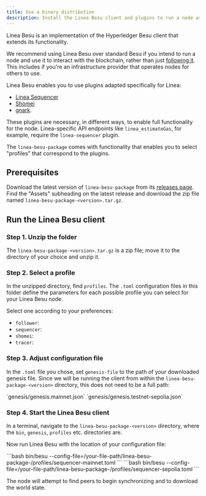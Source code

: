 ```yaml
---
title: Use a binary distribution
description: Install the Linea Besu client and plugins to run a node as an infrastructure provider.
---
```



Linea Besu is an implementation of the Hyperledger Besu client that extends its functionality. 

We recommend using Linea Besu over standard Besu if you intend to run a node and use it to interact with the blockchain, rather than just [following it](../follower/index.mdx). This includes if you're an infrastructure provider that operates nodes for others to use. 

Linea Besu enables you to use plugins adapted specifically for Linea:
- [Linea Sequencer](https://github.com/Consensys/linea-sequencer)
- [Shomei](https://github.com/Consensys/shomei)
- [gnark](https://github.com/Consensys/gnark).

These plugins are necessary, in different ways, to enable full functionality for the node. Linea-specific API endpoints like `linea_estimateGas`, for example, require the `linea-sequencer` plugin.

The `linea-besu-package` comes with functionality that enables you to select "profiles" that correspond to the plugins. 

## Prerequisites 

Download the latest version of `linea-besu-package` from its [releases page](https://github.com/Consensys/linea-besu-package/releases). Find the "Assets" subheading on the latest release and download the zip file named `linea-besu-package-<version>.tar.gz`. 

## Run the Linea Besu client

### Step 1. Unzip the folder

The `linea-besu-package-<version>.tar.gz` is a zip file; move it to the directory of your choice and unzip it. 

### Step 2. Select a profile

In the unzipped directory, find `profiles`. The `.toml` configuration files in this folder define the parameters for each possible profile you can select for your Linea Besu node. 

Select one according to your preferences:
- `follower`:
- `sequencer`:
- `shomei`:
- `tracer`:

### Step 3. Adjust configuration file

In the `.toml` file you chose, set `genesis-file` to the path of your downloaded genesis file. Since we will be running the client from within the `linea-besu-package-<version>` directory, this does not need to be a full path:

<Tabs className="my-tabs">
    <TabItem value="Mainnet" label="Mainnet">
    `genesis/genesis.mainnet.json`
    </TabItem>
    <TabItem value="Linea Sepolia" label="Linea Sepolia">
    `genesis/genesis.testnet-sepolia.json`
    </TabItem>
</Tabs>

### Step 4. Start the Linea Besu client

In a terminal, navigate to the `linea-besu-package-<version>` directory, where the `bin`, `genesis`, `profiles` etc. directories are. 

Now run Linea Besu with the location of your configuration file:

<Tabs className="my-tabs">
    <TabItem value="Mainnet" label="Mainnet">
    ```bash
    bin/besu --config-file=/your-file-path/linea-besu-package-<version>/profiles/sequencer-mainnet.toml
    ```
    </TabItem>
    <TabItem value="Linea Sepolia" label="Linea Sepolia">
    ```bash
    bin/besu --config-file=/your-file-path/linea-besu-package-<version>/profiles/sequencer-sepolia.toml
    ```
    </TabItem>
</Tabs>

The node will attempt to find peers to begin synchronizing and to download the world state. 
